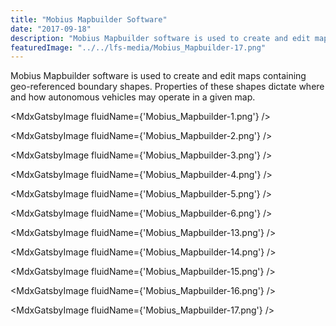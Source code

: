 ```yaml
---
title: "Mobius Mapbuilder Software"
date: "2017-09-18"
description: "Mobius Mapbuilder software is used to create and edit maps containing geo-referenced boundary shapes. Properties of these shapes dictate where and how autonomous vehicles may operate in a given map."
featuredImage: "../../lfs-media/Mobius_Mapbuilder-17.png"
---
```



Mobius Mapbuilder software is used to create and edit maps containing geo-referenced boundary shapes. Properties of these shapes dictate where and how autonomous vehicles may operate in a given map.

<MdxGatsbyImage fluidName={'Mobius_Mapbuilder-1.png'} />

<MdxGatsbyImage fluidName={'Mobius_Mapbuilder-2.png'} />

<MdxGatsbyImage fluidName={'Mobius_Mapbuilder-3.png'} />

<MdxGatsbyImage fluidName={'Mobius_Mapbuilder-4.png'} />

<MdxGatsbyImage fluidName={'Mobius_Mapbuilder-5.png'} />

<MdxGatsbyImage fluidName={'Mobius_Mapbuilder-6.png'} />

<MdxGatsbyImage fluidName={'Mobius_Mapbuilder-13.png'} />

<MdxGatsbyImage fluidName={'Mobius_Mapbuilder-14.png'} />

<MdxGatsbyImage fluidName={'Mobius_Mapbuilder-15.png'} />

<MdxGatsbyImage fluidName={'Mobius_Mapbuilder-16.png'} />

<MdxGatsbyImage fluidName={'Mobius_Mapbuilder-17.png'} />
